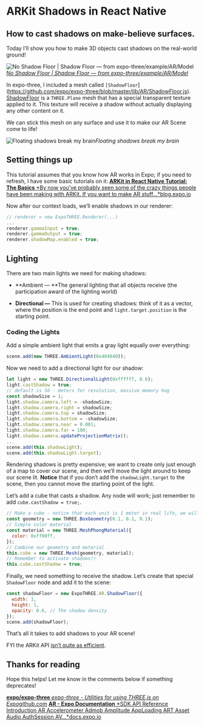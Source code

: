 # ARKit Shadows in React Native


## How to cast shadows on make-believe surfaces.

Today I’ll show you how to make 3D objects cast shadows on the real-world ground!

![[No Shadow Floor | Shadow Floor — from expo-three/example/AR/Model](https://github.com/expo/expo-three/tree/master/example)](./images/12x0MmETAOlsoSSrA5qC9Gw.png)_[No Shadow Floor | Shadow Floor — from expo-three/example/AR/Model](https://github.com/expo/expo-three/tree/master/example)_

In expo-three, I included a mesh called `[ShadowFloor`](https://github.com/expo/expo-three/blob/master/lib/AR/ShadowFloor.js). [ShadowFloor](https://github.com/expo/expo-three/blob/master/lib/AR/ShadowFloor.js) is a `THREE.Plane` mesh that has a special transparent texture applied to it. This texture will receive a shadow without actually displaying any other content on it.

We can stick this mesh on any surface and use it to make our AR Scene come to life!

<Snack url="https://snack.expo.io/embedded/@bacon/ar-shadows" />

![Floating shadows break my brain](./images/1KzttinC4DiBBCMV3whg7aQ.jpeg)_Floating shadows break my brain_

## Setting things up

This tutorial assumes that you know how AR works in Expo; if you need to refresh, I have some basic tutorials on it:
[**ARKit in React Native Tutorial: The Basics**
*By now you’ve probably seen some of the crazy things people have been making with ARKit. If you want to make AR stuff…*blog.expo.io](https://blog.expo.io/arkit-in-react-native-tutorial-the-basics-9f839539f0b9)

Now after our context loads, we’ll enable shadows in our renderer:

```js
// renderer = new ExpoTHREE.Renderer(...)
...
renderer.gammaInput = true;
renderer.gammaOutput = true;
renderer.shadowMap.enabled = true;
```

## Lighting

There are two main lights we need for making shadows:

- **Ambient — **The general lighting that all objects receive (the participation award of the lighting world)

- **Directional —** This is used for creating shadows: think of it as a vector, where the position is the end point and `light.target.position` is the starting point.

### Coding the Lights

Add a simple ambient light that emits a gray light equally over everything:

```js
scene.add(new THREE.AmbientLight(0x404040));
```

Now we need to add a directional light for our shadow:

```js
let light = new THREE.DirectionalLight(0xffffff, 0.6);
light.castShadow = true;
// default is 50 - meters for resolution, massive memory hog
const shadowSize = 1;
light.shadow.camera.left = -shadowSize;
light.shadow.camera.right = shadowSize;
light.shadow.camera.top = shadowSize;
light.shadow.camera.bottom = -shadowSize;
light.shadow.camera.near = 0.001;
light.shadow.camera.far = 100;
light.shadow.camera.updateProjectionMatrix();
...
scene.add(this.shadowLight);
scene.add(this.shadowLight.target);
```

Rendering shadows is pretty expensive; we want to create only just enough of a map to cover our scene, and then we’ll move the light around to keep our scene lit. **Notice** that if you don’t add the `shadowLight.target` to the scene, then you cannot move the starting point of the light.

Let’s add a cube that casts a shadow. Any node will work; just remember to add `cube.castShadow = true;`.

```js
// Make a cube - notice that each unit is 1 meter in real life, we will make our box 0.1 meters
const geometry = new THREE.BoxGeometry(0.1, 0.1, 0.1);
// Simple color material
const material = new THREE.MeshPhongMaterial({
  color: 0xff00ff,
});
// Combine our geometry and material
this.cube = new THREE.Mesh(geometry, material);
// Remember to activate shadows!!
this.cube.castShadow = true;
```

Finally, we need something to receive the shadow. Let’s create that special `ShadowFloor` node and add it to the scene:

```js
const shadowFloor = new ExpoTHREE.AR.ShadowFloor({
  width: 1,
  height: 1,
  opacity: 0.6, // The shadow density
});
scene.add(shadowFloor);
```

That’s all it takes to add shadows to your AR scene!

FYI the ARKit API [isn’t quite as efficient](https://stackoverflow.com/questions/48090797/how-to-add-a-shadow-plane-and-the-difference-between-the-scn-file-apple-provide).

## Thanks for reading

Hope this helps! Let me know in the comments below if something deprecates!

<TwitterProfile url="https://twitter.com/baconbrix" />

[**expo/expo-three**
*expo-three - Utilities for using THREE.js on Expo*github.com](https://github.com/expo/expo-three)
[**AR - Expo Documentation**
*SDK API Reference Introduction AR Accelerometer Admob Amplitude AppLoading ART Asset Audio AuthSession AV…*docs.expo.io](https://docs.expo.io/versions/latest/sdk/AR)
